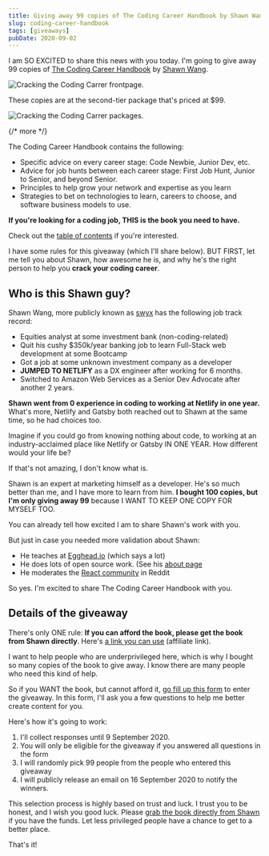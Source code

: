 ```yaml
---
title: Giving away 99 copies of The Coding Career Handbook by Shawn Wang
slug: coding-career-handbook
tags: [giveaways]
pubDate: 2020-09-02
---
```


I am SO EXCITED to share this news with you today. I'm going to give away 99 copies of [The Coding Career Handbook][1] by [Shawn Wang][2].

<Image
  src='/images/2020/ctcc/ctcc.png'
  alt='Cracking the Coding Carrer frontpage.'
/>

These copies are at the second-tier package that's priced at $99.

<Image
  src='/images/2020/ctcc/package.png'
  alt='Cracking the Coding Carrer packages.'
/>

{/* more */}

The Coding Career Handbook contains the following:

- Specific advice on every career stage: Code Newbie, Junior Dev, etc.
- Advice for job hunts between each career stage: First Job Hunt, Junior to Senior, and beyond Senior.
- Principles to help grow your network and expertise as you learn
- Strategies to bet on technologies to learn, careers to choose, and software business models to use.

**If you're looking for a coding job, THIS is the book you need to have.**

Check out the [table of contents][3] if you're interested.

I have some rules for this giveaway (which I'll share below). BUT FIRST, let me tell you about Shawn, how awesome he is, and why he's the right person to help you **crack your coding career**.

## Who is this Shawn guy?

Shawn Wang, more publicly known as [swyx][4] has the following job track record:

- Equities analyst at some investment bank (non-coding-related)
- Quit his cushy $350k/year banking job to learn Full-Stack web development at some Bootcamp
- Got a job at some unknown investment company as a developer
- **JUMPED TO NETLIFY** as a DX engineer after working for 6 months.
- Switched to Amazon Web Services as a Senior Dev Advocate after another 2 years.

**Shawn went from 0 experience in coding to working at Netlify in one year.** What's more, Netlify and Gatsby both reached out to Shawn at the same time, so he had choices too.

Imagine if you could go from knowing nothing about code, to working at an industry-acclaimed place like Netlify or Gatsby IN ONE YEAR. How different would your life be?

If that's not amazing, I don't know what is.

Shawn is an expert at marketing himself as a developer. He's so much better than me, and I have more to learn from him. **I bought 100 copies, but I'm only giving away 99** because I WANT TO KEEP ONE COPY FOR MYSELF TOO.

You can already tell how excited I am to share Shawn's work with you.

But just in case you needed more validation about Shawn:

- He teaches at [Egghead.io][5] (which says a lot)
- He does lots of open source work. (See his [about page][6]
- He moderates the [React community][7] in Reddit

So yes. I'm excited to share The Coding Career Handbook with you.

## Details of the giveaway

There's only ONE rule: **If you can afford the book, please get the book from Shawn directly**. Here's [a link you can use][8] (affiliate link).

I want to help people who are underprivileged here, which is why I bought so many copies of the book to give away. I know there are many people who need this kind of help.

So if you WANT the book, but cannot afford it, [go fill up this form][9] to enter the giveaway. In this form, I'll ask you a few questions to help me better create content for you.

Here's how it's going to work:

1. I'll collect responses until 9 September 2020.
2. You will only be eligible for the giveaway if you answered all questions in the form
3. I will randomly pick 99 people from the people who entered this giveaway
4. I will publicly release an email on 16 September 2020 to notify the winners.

This selection process is highly based on trust and luck. I trust you to be honest, and I wish you good luck. Please [grab the book directly from Shawn][10] if you have the funds. Let less privileged people have a chance to get to a better place.

That's it!

[1]: http://learninpublic.org/?a=zell
[2]: https://twitter.com/swyx
[3]: https://www.learninpublic.org/toc?a=zell
[4]: https://twitter.com/swyx
[5]: https://egghead.io/instructors/shawn-wang
[6]: https://www.swyx.io/about
[7]: https://www.reddit.com/r/reactjs/
[8]: http://learninpublic.org/?a=zell
[9]: https://4eyes.io/s/9efRa/
[10]: http://learninpublic.org/?a=zell
